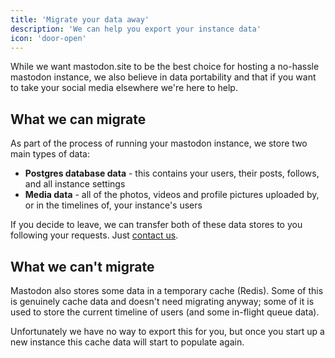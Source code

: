 ```yaml
---
title: 'Migrate your data away'
description: 'We can help you export your instance data'
icon: 'door-open'
---
```


<Tip>While we want mastodon.site to be the best choice for hosting a no-hassle mastodon instance, we also believe in data portability and that if you want to take your social media elsewhere we're here to help.</Tip>

## What we can migrate

As part of the process of running your mastodon instance, we store two main types of data:

* **Postgres database data** - this contains your users, their posts, follows, and all instance settings
* **Media data** - all of the photos, videos and profile pictures uploaded by, or in the timelines of, your instance's users

If you decide to leave, we can transfer both of these data stores to you following your requests. Just [contact us](/support/overview).

## What we can't migrate

Mastodon also stores some data in a temporary cache (Redis). Some of this is genuinely cache data and doesn't need migrating anyway; some of it is used to store the current timeline of users (and some in-flight queue data).

Unfortunately we have no way to export this for you, but once you start up a new instance this cache data will start to populate again.